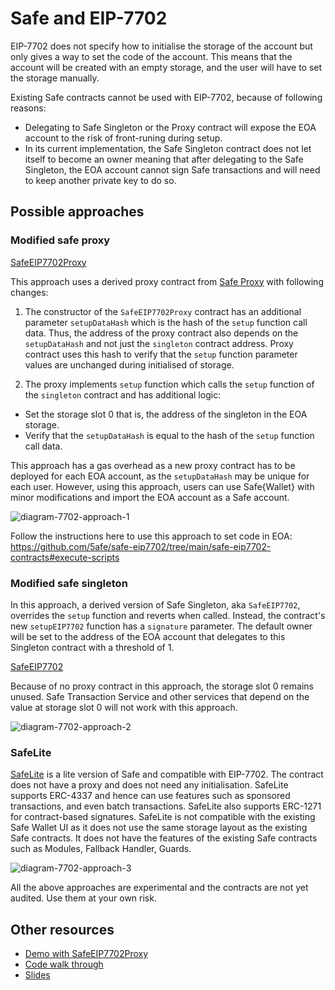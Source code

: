 
# Safe and EIP-7702

EIP-7702 does not specify how to initialise the storage of the account but only gives a way to set the code of the account.
This means that the account will be created with an empty storage, and the user will have to set the storage manually.

Existing Safe contracts cannot be used with EIP-7702, because of following reasons:

- Delegating to Safe Singleton or the Proxy contract will expose the EOA account to the risk of front-runing during setup.
- In its current implementation, the Safe Singleton contract does not let itself to become an owner meaning that after delegating to the Safe Singleton, the EOA account cannot sign Safe transactions and will need to keep another private key to do so.

## Possible approaches

### Modified safe proxy

[SafeEIP7702Proxy](https://github.com/5afe/safe-eip7702/blob/main/safe-eip7702-contracts/contracts/SafeEIP7702Proxy.sol)

This approach uses a derived proxy contract from [Safe Proxy](https://github.com/5afe/safe-eip7702/blob/main/safe-eip7702-contracts/contracts/SafeEIP7702Proxy.sol) with following changes:
1. The constructor of the `SafeEIP7702Proxy` contract has an additional parameter `setupDataHash` which is the hash of the `setup` function call data. Thus, the address of the proxy contract also depends on the `setupDataHash` and not just the `singleton` contract address.
Proxy contract uses this hash to verify that the `setup` function parameter values are unchanged during initialised of storage.

2. The proxy implements `setup` function which calls the `setup` function of the `singleton` contract and has additional logic:
- Set the storage slot 0 that is, the address of the singleton in the EOA storage.
- Verify that the `setupDataHash` is equal to the hash of the `setup` function call data.

This approach has a gas overhead as a new proxy contract has to be deployed for each EOA account, as the `setupDataHash` may be unique for each user. However, using this approach, users can use Safe\{Wallet\} with minor modifications and import the EOA account as a Safe account. 

![diagram-7702-approach-1](../../../assets/diagram-7702-approach-1.png)

Follow the instructions here to use this approach to set code in EOA: https://github.com/5afe/safe-eip7702/tree/main/safe-eip7702-contracts#execute-scripts

### Modified safe singleton

In this approach, a derived version of Safe Singleton, aka `SafeEIP7702`, overrides the `setup` function and reverts when called. Instead, the contract's new `setupEIP7702` function has a `signature` parameter. The default owner will be set to the address of the EOA account that delegates to this Singleton contract with a threshold of 1.

[SafeEIP7702](https://github.com/safe-global/safe-smart-account/blob/feature/eip-7702/contracts/experimental/SafeEIP7702.sol)

Because of no proxy contract in this approach, the storage slot 0 remains unused. Safe Transaction Service and other services that depend on the value at storage slot 0 will not work with this approach.

![diagram-7702-approach-2](../../../assets/diagram-7702-approach-2.png)

### SafeLite

[SafeLite](https://github.com/5afe/safe-eip7702/blob/main/safe-eip7702-contracts/contracts/experimental/SafeLite.sol) is a lite version of Safe and compatible with EIP-7702. The contract does not have a proxy and does not need any initialisation.
SafeLite supports ERC-4337 and hence can use features such as sponsored transactions, and even batch transactions. SafeLite also supports ERC-1271 for contract-based signatures.
SafeLite is not compatible with the existing Safe Wallet UI as it does not use the same storage layout as the existing Safe contracts.
It does not have the features of the existing Safe contracts such as Modules, Fallback Handler, Guards.

![diagram-7702-approach-3](../../../assets/diagram-7702-approach-3.png)

<Callout type='error' emoji='‼️'>
  All the above approaches are experimental and the contracts are not yet audited. Use them at your own risk.
</Callout>

## Other resources

- [Demo with SafeEIP7702Proxy](https://github.com/5afe/safe-eip7702/blob/main/README.md#demo-using-ui)
- [Code walk through](https://www.youtube.com/watch?v=dx4mk6tKHCo)
- [Slides](https://docs.google.com/presentation/d/1blYoVXLdPUNXhfSlck5bgbs8-h9StI9om7wsxj1SxVM)